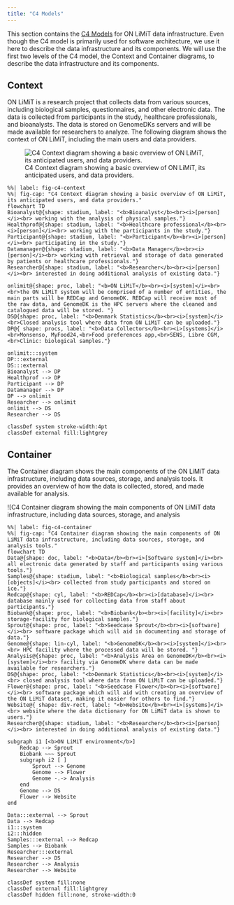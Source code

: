 ```yaml
---
title: "C4 Models"
---
```


This section contains the [C4 Models](https://c4model.com/) for ON LiMiT
data infrastructure. Even though the C4 model is primarily used for
software architecture, we use it here to describe the data
infrastructure and its components. We will use the first two levels of
the C4 model, the Context and Container diagrams, to describe the data
infrastructure and its components.

## Context

ON LiMiT is a research project that collects data from various sources,
including biological samples, questionnaires, and other electronic data.
The data is collected from participants in the study, healthcare
professionals, and bioanalysts. The data is stored on GenomeDKs servers
and will be made available for researchers to analyze. The following
diagram shows the context of ON LiMiT, including the main users and data
providers.

![C4 Context diagram showing a basic overview of ON LiMiT, its
anticipated users, and data providers.](/images/c4_context.png)

::: content-hidden
```mermaid
%%| label: fig-c4-context
%%| fig-cap: "C4 Context diagram showing a basic overview of ON LiMiT, its anticipated users, and data providers."
flowchart TD
Bioanalyst@{shape: stadium, label: "<b>Bioanalyst</b><br><i>[person]</i><br> working with the analysis of physical samples."}
Healthprof@{shape: stadium, label: "<b>Healthcare professional</b><br><i>[person]</i><br> working with the participants in the study."}
Participant@{shape: stadium, label: "<b>Participant</b><br><i>[person]</i><br> participating in the study."}
Datamanager@{shape: stadium, label: "<b>Data Manager</b><br><i>[person]</i><br> working with retrieval and storage of data generated by patients or healthcare professionals."}
Researcher@{shape: stadium, label: "<b>Researcher</b><br><i>[person]</i><br> interested in doing additional analysis of existing data."}

onlimit@{shape: proc, label: "<b>ON LiMiT</b><br><i>[system]</i><br><br>the ON LiMiT system will be comprised of a number of entities, the main parts will be REDCap and GenomeDK. REDCap will receive most of the raw data, and GenomeDK is the HPC servers where the cleaned and catalogued data will be stored. "}
DS@{shape: proc, label: "<b>Denmark Statistics</b><br><i>[system]</i><br>Closed analysis tool where data from ON LiMiT can be uploaded."}
DP@{ shape: procs, label: "<b>Data Collectors</b><br><i>[systems]</i><br>Monsenso, MyFood24,<br>Food preferences app,<br>SENS, Libre CGM,<br>Clinic: biological samples."}

onlimit:::system
DP:::external
DS:::external
Bioanalyst --> DP
Healthprof --> DP
Participant --> DP
Datamanager --> DP
DP --> onlimit
Researcher --> onlimit
onlimit --> DS
Researcher --> DS

classDef system stroke-width:4pt
classDef external fill:lightgrey
```
:::

## Container

The Container diagram shows the main components of the ON LiMiT data
infrastructure, including data sources, storage, and analysis tools. It
provides an overview of how the data is collected, stored, and made
available for analysis.

![C4 Container diagram showing the main components of ON LiMiT data
infrastructure, including data sources, storage, and analysis

::: content-hidden
```mermaid
%%| label: fig-c4-container
%%| fig-cap: "C4 Container diagram showing the main components of ON LiMiT data infrastructure, including data sources, storage, and analysis tools."
flowchart TD
Data@{shape: doc, label: "<b>Data</b><br><i>[Software system]</i><br> all electronic data generated by staff and participants using various tools."}
Samples@{shape: stadium, label: "<b>Biological samples</b><br><i>[objects]</i><br> collected from study participants and stored on ice."}
Redcap@{shape: cyl, label: "<b>REDCap</b><br><i>[database]</i><br> database mainly used for collecting data from staff about participants."}
Biobank@{shape: proc, label: "<b>Biobank</b><br><i>[facility]</i><br> storage-facility for biological samples."}
Sprout@{shape: proc, label: "<b>Seedcase Sprout</b><br><i>[software]</i><br> software package which will aid in documenting and storage of data."}
Genome@{shape: lin-cyl, label: "<b>GenomeDK</b><br><i>[system]</i><br><br> HPC facility where the processed data will be stored. "}
Analysis@{shape: proc, label: "<b>Analysis Area on GenomeDK</b><br><i>[system]</i><br> facility via GenomeDK where data can be made available for researchers."}
DS@{shape: proc, label: "<b>Denmark Statistics</b><br><i>[system]</i><br> closed analysis tool where data from ON LiMiT can be uploaded."}
Flower@{shape: proc, label: "<b>Seedcase Flower</b><br><i>[software]</i><br> software package which will aid with creating an overview of the ON LiMiT dataset, making it easier for others to find."}
Website@{ shape: div-rect, label: "<b>Website</b><br><i>[systems]</i><br> website where the data dictionary for ON LiMiT data is shown to users."}
Researcher@{shape: stadium, label: "<b>Researcher</b><br><i>[person]</i><br> interested in doing additional analysis of existing data."}

subgraph i1 [<b>ON LiMiT environment</b>]
    Redcap --> Sprout
    Biobank ~~~ Sprout
    subgraph i2 [ ]
        Sprout --> Genome
        Genome --> Flower
        Genome -.-> Analysis
    end
    Genome --> DS
    Flower --> Website
end

Data:::external --> Sprout
Data --> Redcap
i1:::system
i2:::hidden
Samples:::external --> Redcap
Samples --> Biobank
Researcher:::external
Researcher --> DS
Researcher --> Analysis
Researcher --> Website

classDef system fill:none
classDef external fill:lightgrey
classDef hidden fill:none, stroke-width:0
```
:::
